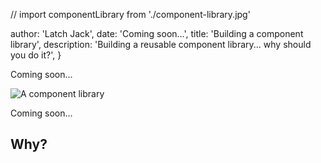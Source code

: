 // import componentLibrary from './component-library.jpg'

  author: 'Latch Jack',
  date: 'Coming soon...',
  title: 'Building a component library',
  description: 'Building a reusable component library... why should you do it?',
}


Coming soon...

<Image src={componentLibrary} alt="A component library" />

Coming soon...

## Why?
